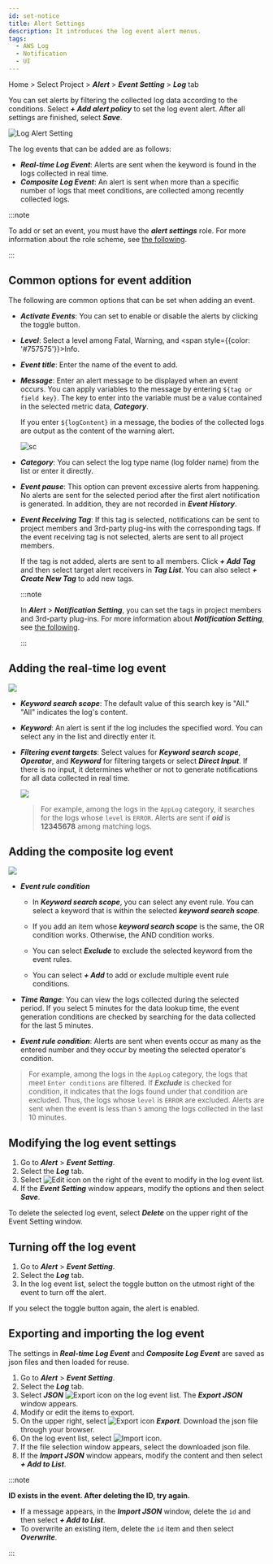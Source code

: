 ```yaml
---
id: set-notice
title: Alert Settings
description: It introduces the log event alert menus.
tags:
  - AWS Log
  - Notification
  - UI
---
```


Home > Select Project > **_Alert_** > **_Event Setting_** > **_Log_** tab

You can set alerts by filtering the collected log data according to the conditions. Select **_+ Add alert policy_** to set the log event alert. After all settings are finished, select **_Save_**.

![Log Alert Setting](/img/log-alert-event-setting.png)

The log events that can be added are as follows:

-   **_Real-time Log Event_**: Alerts are sent when the keyword is found in the logs collected in real time.
-   **_Composite Log Event_**: An alert is sent when more than a specific number of logs that meet conditions, are collected among recently collected logs.

:::note

To add or set an event, you must have the **_alert settings_** role. For more information about the role scheme, see [the following](../project/project-structure#project-group-role-reorganize).

:::

## Common options for event addition

The following are common options that can be set when adding an event.

-   **_Activate Events_**: You can set to enable or disable the alerts by clicking the toggle button.

-   **_Level_**: Select a level among <span class='vslow'>Fatal</span>, <span class='slow'>Warning</span>, and <span style={{color: '#757575'}}>Info</span>.

-   **_Event title_**: Enter the name of the event to add.

-   **_Message_**: Enter an alert message to be displayed when an event occurs. You can apply variables to the message by entering `${tag or field key}`. The key to enter into the variable must be a value contained in the selected metric data, **_Category_**.

    If you enter `${logContent}` in a message, the bodies of the collected logs are output as the content of the warning alert.

    ![sc](/img/log-alert-event-setting2.png)

-   **_Category_**: You can select the log type name (log folder name) from the list or enter it directly.

-   **_Event pause_**: This option can prevent excessive alerts from happening. No alerts are sent for the selected period after the first alert notification is generated. In addition, they are not recorded in **_Event History_**.

-   **_Event Receiving Tag_**: If this tag is selected, notifications can be sent to project members and 3rd-party plug-ins with the corresponding tags. If the event receiving tag is not selected, alerts are sent to all project members.  

    If the tag is not added, alerts are sent to all members. Click **_+ Add Tag_** and then select target alert receivers in **_Tag List_**. You can also select **_+ Create New Tag_** to add new tags.

    :::note

    In **_Alert_** > **_Notification Setting_**, you can set the tags in project members and 3rd-party plug-ins. For more information about **_Notification Setting_**, see [the following](set-receive-event).

    :::

## Adding the real-time log event

![](/img/log-alert-event-add.png)

-   **_Keyword search scope_**: The default value of this search key is "All." "All" indicates the log's content.

-   **_Keyword_**: An alert is sent if the log includes the specified word. You can select any in the list and directly enter it.

-   **_Filtering event targets_**: Select values for **_Keyword search scope_**, **_Operator_**, and **_Keyword_** for filtering targets or select **_Direct Input_**. If there is no input, it determines whether or not to generate notifications for all data collected in real time.

    ![](/img/log-alert-event-filter.png)  

    > For example, among the logs in the `AppLog` category, it searches for the logs whose `level` is `ERROR`. Alerts are sent if **_oid_** is **12345678** among matching logs.

## Adding the composite log event

![](/img/log-alert-event-add2.png)

-   **_Event rule condition_**

    -   In **_Keyword search scope_**, you can select any event rule. You can select a keyword that is within the selected **_keyword search scope_**.

    -   If you add an item whose **_keyword search scope_** is the same, the OR condition works. Otherwise, the AND condition works.

    -   You can select **_Exclude_** to exclude the selected keyword from the event rules.

    -   You can select **_+ Add_** to add or exclude multiple event rule conditions.  

-   **_Time Range_**: You can view the logs collected during the selected period. If you select 5 minutes for the data lookup time, the event generation conditions are checked by searching for the data collected for the last 5 minutes.  

-   **_Event rule condition_**: Alerts are sent when events occur as many as the entered number and they occur by meeting the selected operator's condition.

> For example, among the logs in the `AppLog` category, the logs that meet `Enter conditions` are filtered. If **_Exclude_** is checked for condition, it indicates that the logs found under that condition are excluded. Thus, the logs whose `level` is `ERROR` are excluded. Alerts are sent when the event is less than `5` among the logs collected in the last 10 minutes.

## Modifying the log event settings

1.  Go to **_Alert_** > **_Event Setting_**.
2.  Select the **_Log_** tab.
3.  Select ![Edit icon](/img/ico-edit.svg) on the right of the event to modify in the log event list.
4.  If the **_Event Setting_** window appears, modify the options and then select **_Save_**.

To delete the selected log event, select **_Delete_** on the upper right of the Event Setting window.

## Turning off the log event

1.  Go to **_Alert_** > **_Event Setting_**.
2.  Select the **_Log_** tab.
3.  In the log event list, select the toggle button on the utmost right of the event to turn off the alert.

If you select the toggle button again, the alert is enabled.

## Exporting and importing the log event

The settings in **_Real-time Log Event_** and **_Composite Log Event_** are saved as json files and then loaded for reuse.

1.  Go to **_Alert_** > **_Event Setting_**.
2.  Select the **_Log_** tab.
3.  Select **_JSON_** ![Export icon](/img/ico-export.svg) on the log event list. The **_Export JSON_** window appears.
4.  Modify or edit the items to export.
5.  On the upper right, select ![Export icon](/img/ico-export.svg) **_Export_**. Download the json file through your browser.
6.  On the log event list, select ![Import icon](/img/ico-import.svg).
7.  If the file selection window appears, select the downloaded json file.
8.  If the **_Import JSON_** window appears, modify the content and then select **_+ Add to List_**.

:::note 

**ID exists in the event. After deleting the ID, try again.**

-   If a message appears, in the **_Import JSON_** window, delete the `id` and then select **_+ Add to List_**.
-   To overwrite an existing item, delete the `id` item and then select **_Overwrite_**.

:::
